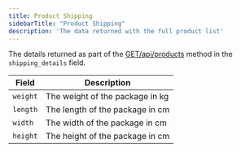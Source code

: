 ```yaml
---
title: Product Shipping 
sidebarTitle: "Product Shipping"
description: 'The data returned with the full product list'
---
```


The details returned as part of the [GET/api/products](/api-reference/endpoint/products) method in the `shipping_details` field.

| Field      | Description                       |
| ---------- | --------------------------------- |
| `weight`   | The weight of the package in kg   |
| `length`   | The length of the package in cm   |
| `width`    | The width of the package in cm    |
| `height`   | The height of the package in cm   |
